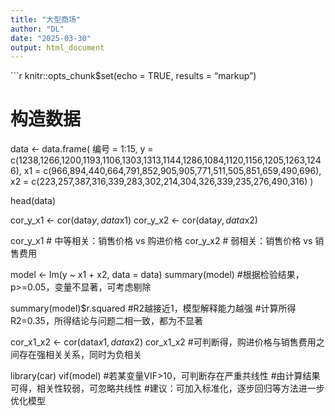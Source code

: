 ---
title: "大型商场"
author: "DL"
date: "2025-03-30"
output: html_document
---

```{r setup, include=TRUE}

knitr::opts_chunk$set(echo = TRUE, results = "markup")

# 构造数据
data <- data.frame(
  编号 = 1:15,
  y = c(1238,1266,1200,1193,1106,1303,1313,1144,1286,1084,1120,1156,1205,1263,1246),
  x1 = c(966,894,440,664,791,852,905,905,771,511,505,851,659,490,696),
  x2 = c(223,257,387,316,339,283,302,214,304,326,339,235,276,490,316)
)

head(data)

cor_y_x1 <- cor(data$y, data$x1)
cor_y_x2 <- cor(data$y, data$x2)

cor_y_x1  # 中等相关：销售价格 vs 购进价格
cor_y_x2  # 弱相关：销售价格 vs 销售费用

model <- lm(y ~ x1 + x2, data = data)
summary(model)
#根据检验结果，p>=0.05，变量不显著，可考虑剔除

summary(model)$r.squared
#R2越接近1，模型解释能力越强
#计算所得R2=0.35，所得结论与问题二相一致，都为不显著

cor_x1_x2 <- cor(data$x1, data$x2)
cor_x1_x2
#可判断得，购进价格与销售费用之间存在强相关关系，同时为负相关

library(car)
vif(model)
#若某变量VIF>10，可判断存在严重共线性
#由计算结果可得，相关性较弱，可忽略共线性
#建议：可加入标准化，逐步回归等方法进一步优化模型